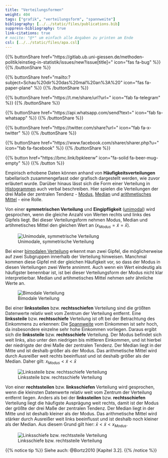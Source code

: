 ```yaml
---
title: "Verteilungsformen"
weight: 404
tags: ["grafik", "verteilungsform", "spannweite"]
bibliography: [../../static/files/publications.bib]
suppress-bibliography: true
link-citations: true
# nocite: "@*" um einfach alle Angaben zu printen am Ende
csl: [../../static/files/apa.csl]
---
```


{{% buttonShare href=\"https\:\/\/gitlab.ub.uni-giessen.de\/methoden-politik\/einstieg-in-statistik\/issues\/new?issue[title]=\" icon=\"fas fa-bug\" %}} {{% /buttonShare %}} 

{{% buttonShare href=\"mailto\:?subject=Schau\%20dir\%20das\%20mal\%20an\%3A\%20\" icon=\"fas fa-paper-plane\" %}} {{% /buttonShare %}}

{{% buttonShare href=\"https\:\/\/t.me\/share\/url?url=\" icon=\"fab fa-telegram\" %}} {{% /buttonShare %}}

{{% buttonShare href=\"https\:\/\/api.whatsapp.com\/send?text=\" icon=\"fab fa-whatsapp\" %}} {{% /buttonShare %}}

{{% buttonShare href=\"https\:\/\/twitter.com\/share?url=\" icon=\"fab fa-x-twitter\" %}} {{% /buttonShare %}}

{{% buttonShare href=\"https\:\/\/www.facebook.com\/sharer\/sharer.php?u=\" icon=\"fab fa-facebook\" %}} {{% /buttonShare %}}

{{% button href=\"https\:\/\/bmc.link\/bpkleerw\" icon=\"fa-solid fa-beer-mug-empty\" %}} {{% /button %}}

Empirisch erhobene Daten können anhand von **Häufigkeitsverteilungen** tabellarisch zusammengefasst oder grafisch dargestellt werden, wie zuvor erläutert wurde. Darüber hinaus lässt sich die Form einer Verteilung in [Histogrammen](../../glossar/histogramm/index.html) auch verbal beschreiben. Hier spielen die Verteilungen der drei Maße der zentralen Tendenz - [Modus](../../glossar/modus/index.html), [Median](../../glossar/median/index.html) und [arithmetisches Mittel](../../glossar/mittelwert/index.html) - eine Rolle.

Von einer **symmetrischen Verteilung** und **Eingipfligkeit** ([unimodal](../../glossar/unimodaleverteilung/index.html)) wird gesprochen, wenn die gleiche Anzahl von Werten rechts und links des Gipfels liegt. Bei dieser Verteilungsform nehmen Modus, Median und artihmetisches Mittel den gleichen Wert an ($x_{Modus}=\tilde{x}=\bar{x}$).

![Unimodale, symmetrische Verteilung](../images/normaldist.png)

Bei einer [bimodalen Verteilung](../../glossar/bimodaleverteilung/index.html) erkennt man zwei Gipfel, die möglicherweise auf zwei Subgruppen innerhalb der Verteilung hinweisen. Manchmal kommen diese Gipfel mit der gleichen Häufigkeit vor, so dass der Modus in diesen Verteilungen zwei Werte annimmt. Auch wenn ein Wert eindeutig als häufigster benennbar ist, ist bei dieser Verteilungsform der Modus nicht klar interpretierbar. Median und artihmetisches Mittel nehmen sehr ähnliche Werte an.

![Bimodale Verteilung](../images/bimodal.png)

Bei einer **linkssteilen** bzw. **rechtsschiefen** Verteilung sind die größten Datenwerte relativ weit vom Zentrum der Verteilung entfernt. Eine **linkssteile** bzw. **rechtsschiefe** Verteilung ist oft bei der Betrachtung des Einkommens zu erkennen: Die [Spannweite](../../glossar/spannweite/index.html) vom Einkommen ist sehr hoch, da insbesondere einzelne sehr hohe Einkommen vorliegen. Daraus ergibt sich die **linkssteile** bzw. **rechtsschiefe** Verteilung. Der Modus befindet sich weit links, also unter den niedrigen bis mittleren Einkommen, und ist hierbei der niedrigste der drei Maße der zentralen Tendenz. Der Median liegt in der Mitte und ist deshalb größer als der Modus. Das arithmetische Mittel wird durch Ausreißer weit rechts beeinflusst und ist deshalb größer als der Median. Daher gilt: $x_{Modus} < \tilde{x} < \bar{x}$

![Linkssteile bzw. rechtsschiefe Verteilung](../images/rightskewed.png)

Von einer **rechtssteilen** bzw. **linksschiefen** Verteilung wird gesprochen, wenn die kleinsten Datenwerte relativ weit vom Zentrum der Verteilung entfernt liegen. Anders als bei der **linkssteilen** bzw. **rechtsschiefen** Verteilung liegt die häufigste Ausprägung weit rechts, damit ist der Modus der größte der drei Maße der zentralen Tendenz. Der Median liegt in der Mitte und ist deshalb kleiner als der Modus. Das arithmetische Mittel wird stärker durch Ausreißer weit links beeinflusst und ist deshalb noch kleiner als der Median. Aus diesem Grund gilt hier: $\bar{x} < \tilde{x} < x_{Modus}$.

![Linksschiefe bzw. rechtssteile Verteilung](../images/leftskewed.png)

{{% notice tip %}}
Siehe auch: @Bortz2010 [Kapitel 3.2].
{{% /notice %}}
